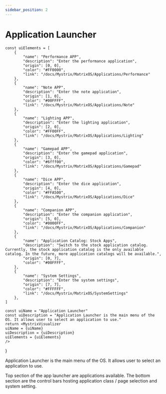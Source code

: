 ```yaml
---
sidebar_position: 2
---
```



# Application Launcher


    const uiElements = [
        {
            "name": "Performance APP",
            "description": "Enter the performance application",
            "origin": [0, 0],
            "color": "#FF0000",
            "link": "/docs/Mystrix/MatrixOS/Applications/Performance"
        },
        {
            "name": "Note APP",
            "description": "Enter the note application",
            "origin": [1, 0],
            "color": "#00FFFF",
            "link": "/docs/Mystrix/MatrixOS/Applications/Note"
        },
        {
            "name": "Lighting APP",
            "description": "Enter the lighting application",
            "origin": [2, 0],
            "color": "#FF00FF",
            "link": "/docs/Mystrix/MatrixOS/Applications/Lighting"
        },
        {
            "name": "Gamepad APP",
            "description": "Enter the gamepad application",
            "origin": [3, 0],
            "color": "#6fff00",
            "link": "/docs/Mystrix/MatrixOS/Applications/Gamepad"
        },
        {
            "name": "Dice APP",
            "description": "Enter the dice application",
            "origin": [4, 0],
            "color": "#FFA500",
            "link": "/docs/Mystrix/MatrixOS/Applications/Dice"
        },
        {
            "name": "Companion APP",
            "description": "Enter the companion application",
            "origin": [5, 0],
            "color": "#0000FF",
            "link": "/docs/Mystrix/MatrixOS/Applications/Companion"
        },
        {
            "name": "Application Catalog: Stock Apps",
            "description": "Switch to the stock application catalog. Currently, the stock application catalog is the only available catalog. In the future, more application catalogs will be available.",
            "origin": [0, 7],
            "color": "#00FFFF",
        },
        {
            "name": "System Settings",
            "description": "Enter the system settings",
            "origin": [7, 7],
            "color": "#FFFFFF",
            "link": "/docs/Mystrix/MatrixOS/SystemSettings"
        },
    ]

    const uiName = "Application Launcher"
    const uiDescription = "Application Launcher is the main menu of the OS. It allows user to select an application to use."
    return <MystrixVisualizer 
    uiName = {uiName}
    uiDescription = {uiDescription}
    uiElements = {uiElements}
    />
}

<ApplicationLauncher />

Application Launcher is the main menu of the OS. It allows user to select an application to use.

Top section of the app launcher are applications available. The bottom section are the control bars hosting application class / page selection and system setting.